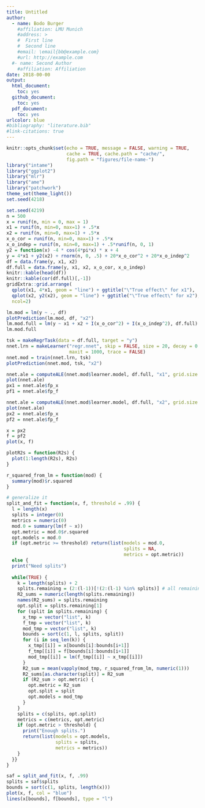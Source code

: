 ```yaml
---
title: Untitled
author: 
  - name: Bodo Burger
    #affiliation: LMU Munich
    #address: >
    #  First line
    #  Second line
    #email: \email{bb@example.com}
    #url: http://example.com
  #- name: Second Author
    #affiliation: Affiliation
date: 2018-00-00
output:
  html_document: 
    toc: yes
  github_document:
    toc: yes
  pdf_document:
    toc: yes
urlcolor: blue
#bibliography: "literature.bib"
#link-citations: true
---
```


```r
knitr::opts_chunk$set(echo = TRUE, message = FALSE, warning = TRUE,
                      cache = TRUE, cache.path = "cache/",
                      fig.path = "figures/file-name-")
library("intame")
library("ggplot2")
library("mlr")
library("ame")
library("patchwork")
theme_set(theme_light())
set.seed(4218)
```


```r
set.seed(4219)
n = 500
x = runif(n, min = 0, max = 1)
x1 = runif(n, min=0, max=1) + .5*x
x2 = runif(n, min=0, max=1) + .5*x
x_o_cor = runif(n, min=0, max=1) + .5*x
x_o_indep = runif(n, min=0, max=1) + .5*runif(n, 0, 1)
y2 = function(x) -4 * cos(4*pi*x) * x + 4
y = 4*x1 + y2(x2) + rnorm(n, 0, .5) + 20*x_o_cor^2 + 20*x_o_indep^2
df = data.frame(y, x1, x2)
df.full = data.frame(y, x1, x2, x_o_cor, x_o_indep)
knitr::kable(head(df))
knitr::kable(cor(df.full)[,-1])
gridExtra::grid.arrange(
  qplot(x1, 4*x1, geom = "line") + ggtitle("\"True effect\" for x1"),
  qplot(x2, y2(x2), geom = "line") + ggtitle("\"True effect\" for x2"),
  ncol=2)

```

```r
lm.mod = lm(y ~ ., df)
plotPrediction(lm.mod, df, "x2")
lm.mod.full = lm(y ~ x1 + x2 + I(x_o_cor^2) + I(x_o_indep^2), df.full)
lm.mod.full

tsk = makeRegrTask(data = df.full, target = "y")
nnet.lrn = makeLearner("regr.nnet", skip = FALSE, size = 20, decay = 0.0001,
                       maxit = 1000, trace = FALSE)
nnet.mod = train(nnet.lrn, tsk)
plotPrediction(nnet.mod, tsk, "x2")
```

```r
nnet.ale = computeALE(nnet.mod$learner.model, df.full, "x1", grid.size = 40)
plot(nnet.ale)
px1 = nnet.ale$fp_x
pf1 = nnet.ale$fp_f

nnet.ale = computeALE(nnet.mod$learner.model, df.full, "x2", grid.size = 40)
plot(nnet.ale)
px2 = nnet.ale$fp_x
pf2 = nnet.ale$fp_f

x = px2
f = pf2
plot(x, f)

plotR2s = function(R2s) {
  plot(1:length(R2s), R2s)
}

r_squared_from_lm = function(mod) {
  summary(mod)$r.squared
}

# generalize it
split_and_fit = function(x, f, threshold = .99) {
  l = length(x)
  splits = integer(0)
  metrics = numeric(0)
  mod.0 = summary(lm(f ~ x))
  opt.metric = mod.0$r.squared
  opt.models = mod.0
  if (opt.metric >= threshold) return(list(models = mod.0,
                                           splits = NA,
                                           metrics = opt.metric))
  else {
  print("Need splits")
  
  while(TRUE) {
    k = length(splits) + 2
    splits.remaining = (2:(l-1))[!(2:(l-1) %in% splits)] # all remaining split.points
    R2_sums = numeric(length(splits.remaining))
    names(R2_sums) = splits.remaining
    opt.split = splits.remaining[1]
    for (split in splits.remaining) {
      x_tmp = vector("list", k)
      f_tmp = vector("list", k)
      mod_tmp = vector("list", k)
      bounds = sort(c(1, l, splits, split))
      for (i in seq_len(k)) {
        x_tmp[[i]] = x[bounds[i]:bounds[i+1]]
        f_tmp[[i]] = f[bounds[i]:bounds[i+1]]
        mod_tmp[[i]] = lm(f_tmp[[i]] ~ x_tmp[[i]])
      }
      R2_sum = mean(vapply(mod_tmp, r_squared_from_lm, numeric(1)))
      R2_sums[as.character(split)] = R2_sum
      if (R2_sum > opt.metric) {
        opt.metric = R2_sum
        opt.split = split
        opt.models = mod_tmp
      }
    }
    splits = c(splits, opt.split)
    metrics = c(metrics, opt.metric)
    if (opt.metric > threshold) {
      print("Enough splits.")
      return(list(models = opt.models,
                  splits = splits,
                  metrics = metrics))
    }
  }}
}

saf = split_and_fit(x, f, .99)
splits = saf$splits
bounds = sort(c(1, splits, length(x)))
plot(x, f, col = "blue")
lines(x[bounds], f[bounds], type = "l")
```

